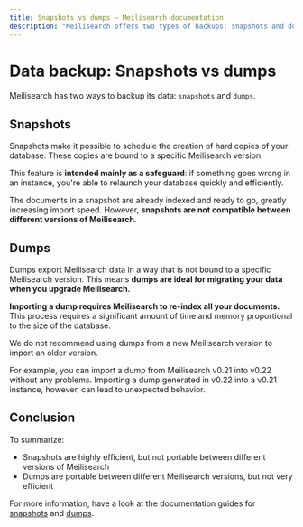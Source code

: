 ```yaml
---
title: Snapshots vs dumps — Meilisearch documentation
description: "Meilisearch offers two types of backups: snapshots and dumps. Snapshots are mainly intended as a safeguard, while dumps are useful when migrating Meilisearch."
---
```


# Data backup: Snapshots vs dumps

Meilisearch has two ways to backup its data: `snapshots` and `dumps`.

## Snapshots

Snapshots make it possible to schedule the creation of hard copies of your database. These copies are bound to a specific Meilisearch version.

This feature is **intended mainly as a safeguard**: if something goes wrong in an instance, you're able to relaunch your database quickly and efficiently.

The documents in a snapshot are already indexed and ready to go, greatly increasing import speed. However, **snapshots are not compatible between different versions of Meilisearch**.

## Dumps

Dumps export Meilisearch data in a way that is not bound to a specific Meilisearch version. This means **dumps are ideal for migrating your data when you upgrade Meilisearch.**

**Importing a dump requires Meilisearch to re-index all your documents.** This process requires a significant amount of time and memory proportional to the size of the database.

<Capsule intent="note">
We do not recommend using dumps from a new Meilisearch version to import an older version.

For example, you can import a dump from Meilisearch v0.21 into v0.22 without any problems. Importing a dump generated in v0.22 into a v0.21 instance, however, can lead to unexpected behavior.
</Capsule>

## Conclusion

To summarize:

- Snapshots are highly efficient, but not portable between different versions of Meilisearch
- Dumps are portable between different Meilisearch versions, but not very efficient

For more information, have a look at the documentation guides for [snapshots](/learn/advanced/snapshots) and [dumps](/learn/advanced/dumps).

